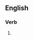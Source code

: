 {{also|vaccinâtes}}

==English==

===Verb===
{{head|en|verb form}}

# {{en-third-person singular of|vaccinate}}